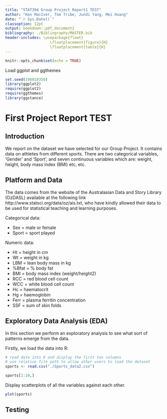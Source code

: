 ```yaml
---
title: "STAT394 Group Project Report1 TEST"
author: "Ken MacIver, Tom Tribe, Jundi Yang, Mei Huang"
date: "`r Sys.Date()`"
classoption: 12pt
output: bookdown::pdf_document2
bibliography: ./Bibliography/MASTER.bib
header-includes: \usepackage{float}
                    \floatplacement{figure}{H}
                    \floatplacement{table}{H}
---
```


```r
knitr::opts_chunk$set(echo = TRUE)
```

Load ggplot and ggthemes

```r
set.seed(198818350)
library(ggplot2)
require(ggplot2)
require(ggthemes)
library(ggstance)
```

# First Project Report TEST

## Introduction

We report on the dataset we have selected for our Group Project. It contains data on athletes from different sports. There are two categorical variables, 'Gender' and 'Sport', and seven continuous variables which are: weight, height, body mass index (BMI) etc, etc. 

## Platform and Data

The data comes from the website of the Australasian Data and Story Library (OzDASL) available at the following link http://www.statsci.org/data/oz/ais.txt, who have kindly allowed their data to be used for statistical teaching and learning purposes.

Categorical data:

* Sex = male or female
* Sport =  sport played

Numeric data:

*  Ht =  height in cm
*  Wt = weight in kg
*  LBM = lean body mass in kg
*  %Bfat = % body fat
*  BMI = body mass index (weight/height2)
*  RCC = red blood cell count
*  WCC = white blood cell count
*  Hc =  haematocrit
*  Hg  = haemoglobin
*  Ferr =  plasma ferritin concentration
*  SSF  = sum of skin folds

## Exploratory Data Analysis (EDA)

In this section we perform an exploratory analysis to see what sort of patterns emerge from the data.

Firstly, we load the data into R:

```r
# read data into R and display the first ten columns
# use relative file path to allow other users to load the dataset
sports <- read.csv("./Sports_data2.csv")

sports[1:10,]


```

Display scatterplots of all the variables against each other.

```r
plot(sports)
```

## Testing 
